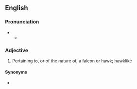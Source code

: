 ==English==

===Pronunciation===
* {{IPA|en|/ækˈsɪ.pə.tɹəl/|/æˈsɪ.pə.tɹəl/}}
** {{audio|en|LL-Q1860 (eng)-Vealhurl-accipitral.wav|Audio (UK)}}

===Adjective===
{{en-adj}}

# Pertaining to, or of the nature of, a falcon or hawk; hawklike
#: {{rfquotek|en|Lowell}}

====Synonyms====
* {{l|en|accipitrine}}